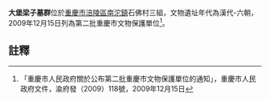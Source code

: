 {{msg:重慶市文物保護單位
|名稱 = 大堡梁子墓群
|編號 = 27
|圖片 = 
|級別 = 6
|分類 = 
|時代 = 漢代-六朝
|地点 = [[涪陵區|涪陵區]][[南沱鎮|南沱鎮]]石佛村三組
|坐標 = 
|登錄 = 2009年12月15日
}}
'''大堡梁子墓群'''位於[[重慶市|重慶市]][[涪陵區|涪陵區]][[南沱鎮|南沱鎮]]石佛村三組，文物遺址年代為漢代-六朝，2009年12月15日列為第二批重慶市文物保護單位<ref>「重慶市人民政府關於公布第二批重慶市文物保護單位的通知」，重慶市人民政府文件，渝府發（2009）118號，2009年12月15日</ref>。
== 註釋 ==
{{reflist}}
{{文物保護單位小作品}}